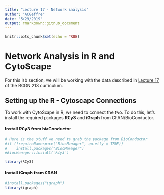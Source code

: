 ```yaml
---
title: "Lecture 17 - Network Analysis"
author: "ACGeffre"
date: "5/29/2019"
output: rmarkdown::github_document
---
```


```r
knitr::opts_chunk$set(echo = TRUE)
```

# Network Analysis in R and CytoScape

For this lab section, we will be working with the data described in [Lecture 17](https://bioboot.github.io/bggn213_S19/class-material/lecture17_BGGN213_S19_new.html) of the BGGN 213 curriculum.

## Setting up the R - Cytoscape Connections

To work with CytoScape in R, we need to connect the two. To do this, let's install the required packages **RCy3** and **iGraph** from CRAN/BioConductor.

#### Install RCy3 from bioConductor
```r
# Here is the stuff we need to grab the package from BioConductor
#if (!requireNamespace("BiocManager", quietly = TRUE))
#    install.packages("BiocManager")
#BiocManager::install("RCy3")

library(RCy3)
```

#### Install iGraph from CRAN
```r
#install.packages("igraph")
library(igraph)
```

